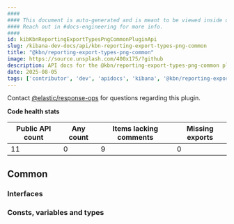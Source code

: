 ```yaml
---
####
#### This document is auto-generated and is meant to be viewed inside our experimental, new docs system.
#### Reach out in #docs-engineering for more info.
####
id: kibKbnReportingExportTypesPngCommonPluginApi
slug: /kibana-dev-docs/api/kbn-reporting-export-types-png-common
title: "@kbn/reporting-export-types-png-common"
image: https://source.unsplash.com/400x175/?github
description: API docs for the @kbn/reporting-export-types-png-common plugin
date: 2025-08-05
tags: ['contributor', 'dev', 'apidocs', 'kibana', '@kbn/reporting-export-types-png-common']
---
```




Contact [@elastic/response-ops](https://github.com/orgs/elastic/teams/response-ops) for questions regarding this plugin.

**Code health stats**

| Public API count  | Any count | Items lacking comments | Missing exports |
|-------------------|-----------|------------------------|-----------------|
| 11 | 0 | 9 | 0 |

## Common

### Interfaces
<DocDefinitionList data={kbnReportingExportTypesPngCommonObj.common.interfaces}/>

### Consts, variables and types
<DocDefinitionList data={kbnReportingExportTypesPngCommonObj.common.misc}/>

